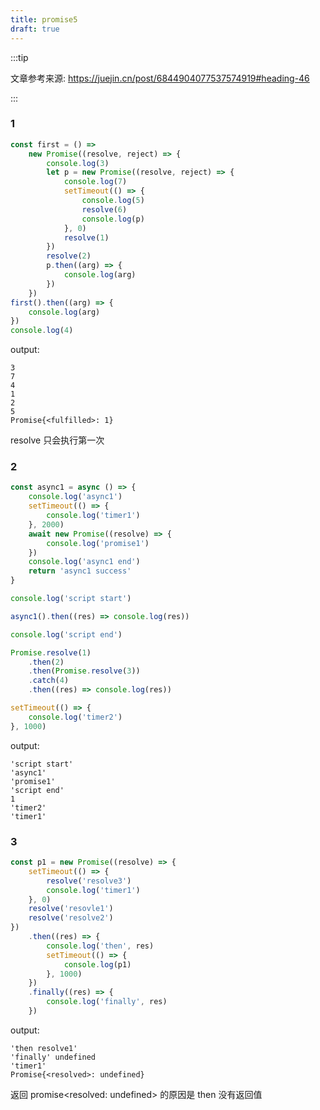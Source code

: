 ```yaml
---
title: promise5
draft: true
---
```



:::tip

文章参考来源: https://juejin.cn/post/6844904077537574919#heading-46

:::

### 1

```ts
const first = () =>
    new Promise((resolve, reject) => {
        console.log(3)
        let p = new Promise((resolve, reject) => {
            console.log(7)
            setTimeout(() => {
                console.log(5)
                resolve(6)
                console.log(p)
            }, 0)
            resolve(1)
        })
        resolve(2)
        p.then((arg) => {
            console.log(arg)
        })
    })
first().then((arg) => {
    console.log(arg)
})
console.log(4)
```

output:

```
3
7
4
1
2
5
Promise{<fulfilled>: 1}
```

resolve 只会执行第一次

### 2

```ts
const async1 = async () => {
    console.log('async1')
    setTimeout(() => {
        console.log('timer1')
    }, 2000)
    await new Promise((resolve) => {
        console.log('promise1')
    })
    console.log('async1 end')
    return 'async1 success'
}

console.log('script start')

async1().then((res) => console.log(res))

console.log('script end')

Promise.resolve(1)
    .then(2)
    .then(Promise.resolve(3))
    .catch(4)
    .then((res) => console.log(res))

setTimeout(() => {
    console.log('timer2')
}, 1000)
```

output:

```
'script start'
'async1'
'promise1'
'script end'
1
'timer2'
'timer1'
```

### 3

```ts
const p1 = new Promise((resolve) => {
    setTimeout(() => {
        resolve('resolve3')
        console.log('timer1')
    }, 0)
    resolve('resovle1')
    resolve('resolve2')
})
    .then((res) => {
        console.log('then', res)
        setTimeout(() => {
            console.log(p1)
        }, 1000)
    })
    .finally((res) => {
        console.log('finally', res)
    })
```

output:

```
'then resolve1'
'finally' undefined
'timer1'
Promise{<resolved>: undefined}
```

返回 promise<resolved: undefined> 的原因是 then 没有返回值
